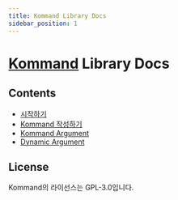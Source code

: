 ```yaml
---
title: Kommand Library Docs
sidebar_position: 1 
---
```


# [Kommand](https://github.com/monun/kommand/) Library Docs

## Contents

- [시작하기](0-getting-started.mdx)
- [Kommand 작성하기](1-writing-kommand.md)
- [Kommand Argument](2-kommandargument.md)
- [Dynamic Argument](3-dynamic-argument.md)

## License

Kommand의 라이선스는 GPL-3.0입니다.
